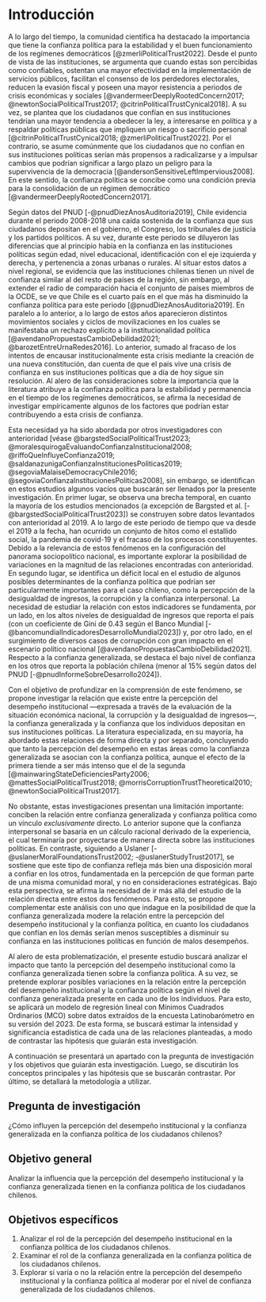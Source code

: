 # Introducción

A lo largo del tiempo, la comunidad científica ha destacado la importancia que tiene la confianza política para la estabilidad y el buen funcionamiento de los regímenes democráticos [@zmerliPoliticalTrust2022]. Desde el punto de vista de las instituciones, se argumenta que cuando estas son percibidas como confiables, ostentan una mayor efectividad en la implementación de servicios públicos, facilitan el consenso de los perdedores electorales, reducen la evasión fiscal y poseen una mayor resistencia a periodos de crisis económicas y sociales [@vandermeerDeeplyRootedConcern2017; @newtonSocialPoliticalTrust2017; @citrinPoliticalTrustCynical2018]. A su vez, se plantea que los ciudadanos que confían en sus instituciones tendrían una mayor tendencia a obedecer la ley, a interesarse en política y a respaldar políticas públicas que impliquen un riesgo o sacrificio personal [@citrinPoliticalTrustCynical2018; @zmerliPoliticalTrust2022]. Por el contrario, se asume comúnmente que los ciudadanos que no confían en sus instituciones políticas serían más propensos a radicalizarse y a impulsar cambios que podrían significar a largo plazo un peligro para la supervivencia de la democracia [@andersonSensitiveLeftImpervious2008]. En este sentido, la confianza política se concibe como una condición previa para la consolidación de un régimen democrático [@vandermeerDeeplyRootedConcern2017].

Según datos del PNUD [-@pnudDiezAnosAuditoria2019], Chile evidencia durante el periodo 2008-2018 una caída sostenida de la confianza que sus ciudadanos depositan en el gobierno, el Congreso, los tribunales de justicia y los partidos políticos. A su vez, durante este periodo se diluyeron las diferencias que al principio había en la confianza en las instituciones políticas según edad, nivel educacional, identificación con el eje izquierda y derecha, y pertenencia a zonas urbanas o rurales. Al situar estos datos a nivel regional, se evidencia que las instituciones chilenas tienen un nivel de confianza similar al del resto de países de la región, sin embargo, al extender el radio de comparación hacia el conjunto de países miembros de la OCDE, se ve que Chile es el cuarto país en el que más ha disminuido la confianza política para este periodo [@pnudDiezAnosAuditoria2019]. En paralelo a lo anterior, a lo largo de estos años aparecieron distintos movimientos sociales y ciclos de movilizaciones en los cuales se manifestaba un rechazo explícito a la institucionalidad política [@avendanoPropuestasCambioDebilidad2021; @barozetEntreUrnaRedes2016]. Lo anterior, sumado al fracaso de los intentos de encausar institucionalmente esta crisis mediante la creación de una nueva constitución, dan cuenta de que el país vive una crisis de confianza en sus instituciones políticas que a día de hoy sigue sin resolución. Al alero de las consideraciones sobre la importancia que la literatura atribuye a la confianza política para la estabilidad y permanencia en el tiempo de los regímenes democráticos, se afirma la necesidad de investigar empíricamente algunos de los factores que podrían estar contribuyendo a esta crisis de confianza.

Esta necesidad ya ha sido abordada por otros investigadores con anterioridad [véase @bargstedSocialPoliticalTrust2023; @moralesquirogaEvaluandoConfianzaInstitucional2008; @riffoQueInfluyeConfianza2019; @saldanazunigaConfianzaInstitucionesPoliticas2019; @segoviaMalaiseDemocracyChile2016; @segoviaConfianzaInstitucionesPoliticas2008], sin embargo, se identifican en estos estudios algunos vacíos que buscarán ser llenados por la presente investigación. En primer lugar, se observa una brecha temporal, en cuanto la mayoría de los estudios mencionados (a excepción de Bargsted et al. [-@bargstedSocialPoliticalTrust2023]) se construyen sobre datos levantados con anterioridad al 2019. A lo largo de este periodo de tiempo que va desde el 2019 a la fecha, han ocurrido un conjunto de hitos como el estallido social, la pandemia de covid-19 y el fracaso de los procesos constituyentes. Debido a la relevancia de estos fenómenos en la configuración del panorama sociopolítico nacional, es importante explorar la posibilidad de variaciones en la magnitud de las relaciones encontradas con anterioridad. En segundo lugar, se identifica un déficit local en el estudio de algunos posibles determinantes de la confianza política que podrían ser particularmente importantes para el caso chileno, como la percepción de la desigualdad de ingresos, la corrupción y la confianza interpersonal. La necesidad de estudiar la relación con estos indicadores se fundamenta, por un lado, en los altos niveles de desigualdad de ingresos que reporta el país (con un coeficiente de Gini de 0.43 según el Banco Mundial [-@bancomundialIndicadoresDesarrolloMundial2023]) y, por otro lado, en el surgimiento de diversos casos de corrupción con gran impacto en el escenario político nacional [@avendanoPropuestasCambioDebilidad2021]. Respecto a la confianza generalizada, se destaca el bajo nivel de confianza en los otros que reporta la población chilena (menor al 15% según datos del PNUD [-@pnudInformeSobreDesarrollo2024]). 

Con el objetivo de profundizar en la comprensión de este fenómeno, se propone investigar la relación que existe entre la percepción del desempeño institucional —expresada a través de la evaluación de la situación económica nacional, la corrupción y la desigualdad de ingresos—, la confianza generalizada y la confianza que los individuos depositan en sus instituciones políticas. La literatura especializada, en su mayoría, ha abordado estas relaciones de forma directa y por separado, concluyendo que tanto la percepción del desempeño en estas áreas como la confianza generalizada se asocian con la confianza política, aunque el efecto de la primera tiende a ser más intenso que el de la segunda [@mainwaringStateDeficienciesParty2006; @mattesSocialPoliticalTrust2018; @morrisCorruptionTrustTheoretical2010; @newtonSocialPoliticalTrust2017].

No obstante, estas investigaciones presentan una limitación importante: conciben la relación entre confianza generalizada y confianza política como un vínculo *exclusivamente* directo. Lo anterior supone que la confianza interpersonal se basaría en un cálculo racional derivado de la experiencia, el cual terminaría por proyectarse de manera directa sobre las instituciones políticas. En contraste, siguiendo a Uslaner [-@uslanerMoralFoundationsTrust2002; -@uslanerStudyTrust2017], se sostiene que este tipo de confianza refleja más bien una disposición moral a confiar en los otros, fundamentada en la percepción de que forman parte de una misma comunidad moral, y no en consideraciones estratégicas. Bajo esta perspectiva, se afirma la necesidad de ir más allá del estudio de la relación directa entre estos dos fenómenos. Para esto, se propone complementar este análisis con uno que indague en la posibilidad de que la confianza generalizada modere la relación entre la percepción del desempeño institucional y la confianza política, en cuanto los ciudadanos que confían en los demás serían menos susceptibles a disminuir su confianza en las instituciones políticas en función de malos desempeños.

Al alero de esta problematización, el presente estudio buscará analizar el impacto que tanto la percepción del desempeño institucional como la confianza generalizada tienen sobre la confianza política. A su vez, se pretende explorar posibles variaciones en la relación entre la percepción del desempeño institucional y la confianza política según el nivel de confianza generalizada presente en cada uno de los individuos. Para esto, se aplicará un modelo de regresión lineal con Mínimos Cuadrados Ordinarios (MCO) sobre datos extraídos de la encuesta Latinobarómetro en su versión del 2023. De esta forma, se buscará estimar la intensidad y significancia estadística de cada una de las relaciones planteadas, a modo de contrastar las hipótesis que guiarán esta investigación. 

A continuación se presentará un apartado con la pregunta de investigación y los objetivos que guiarán esta investigación. Luego, se discutirán los conceptos principales y las hipótesis que se buscarán contrastar. Por último, se detallará la metodología a utilizar.

## Pregunta de investigación

¿Cómo influyen la percepción del desempeño institucional y la confianza generalizada en la confianza política de los ciudadanos chilenos?

## Objetivo general

Analizar la influencia que la percepción del desempeño institucional y la confianza generalizada tienen en la confianza política de los ciudadanos chilenos. 

## Objetivos específicos 

1. Analizar el rol de la percepción del desempeño institucional en la confianza política de los ciudadanos chilenos.
2. Examinar el rol de la confianza generalizada en la confianza política de los ciudadanos chilenos.
3. Explorar si varía o no la relación entre la percepción del desempeño institucional y la confianza política al moderar por el nivel de confianza generalizada de los ciudadanos chilenos.





